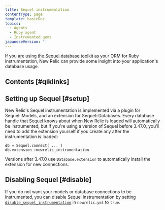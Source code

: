 ```yaml
---
title: Sequel instrumentation
contentType: page
template: basicDoc
topics:
  - Agents
  - Ruby agent
  - Instrumented gems
japaneseVersion: ''
---
```


If you are using [the Sequel database toolkit](https://github.com/jeremyevans/sequel) as your ORM for Ruby instrumentation, New Relic can provide some insight into your application's database usage.

## Contents [#qiklinks]

## Setting up Sequel [#setup]

New Relic's Sequel instrumentation is implemented via a plugin for Sequel::Models, and an extension for Sequel::Databases. Every database handle that Sequel knows about when New Relic is loaded will automatically be instrumented, but if you're using a version of Sequel before 3.47.0, you'll need to add the extension yourself if you create any after the instrumentation is loaded:

```
db = Sequel.connect( ... )
db.extension :newrelic_instrumentation
```

Versions after 3.47.0 use `Database.extension` to automatically install the extension for new connections.

## Disabling Sequel [#disable]

If you do not want your models or database connections to be instrumented, you can disable Sequel instrumentation by setting [`disable_sequel_instrumentation`](/docs/agents/ruby-agent/installation-and-configuration/ruby-agent-configuration#disable_sequel_instrumentation) in `newrelic.yml` to `true`.
